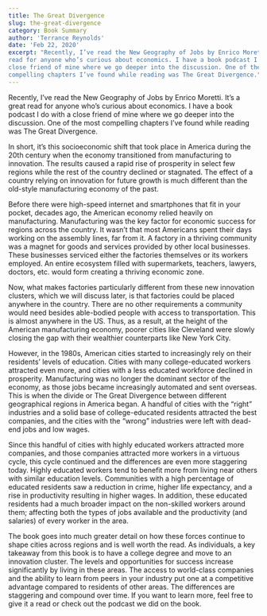 ```yaml
---
title: The Great Divergence
slug: the-great-divergence
category: Book Summary
author: 'Terrance Reynolds'
date: 'Feb 22, 2020'
excerpt: "Recently, I’ve read the New Geography of Jobs by Enrico Moretti. It’s a great
read for anyone who’s curious about economics. I have a book podcast I do with a
close friend of mine where we go deeper into the discussion. One of the most
compelling chapters I’ve found while reading was The Great Divergence."
---
```


Recently, I’ve read the New Geography of Jobs by Enrico Moretti. It’s a great
read for anyone who’s curious about economics. I have a book podcast I do with a
close friend of mine where we go deeper into the discussion. One of the most
compelling chapters I’ve found while reading was The Great Divergence.

In short, it’s this socioeconomic shift that took place in America during the
20th century when the economy transitioned from manufacturing to innovation. The
results caused a rapid rise of prosperity in select few regions while the rest
of the country declined or stagnated. The effect of a country relying on
innovation for future growth is much different than the old-style manufacturing
economy of the past.

Before there were high-speed internet and smartphones that fit in your pocket,
decades ago, the American economy relied heavily on manufacturing. Manufacturing
was the key factor for economic success for regions across the country. It
wasn’t that most Americans spent their days working on the assembly lines, far
from it. A factory in a thriving community was a magnet for goods and services
provided by other local businesses. These businesses serviced either the
factories themselves or its workers employed. An entire ecosystem filled with
supermarkets, teachers, lawyers, doctors, etc. would form creating a thriving
economic zone.

Now, what makes factories particularly different from these new innovation
clusters, which we will discuss later, is that factories could be placed
anywhere in the country. There are no other requirements a community would need
besides able-bodied people with access to transportation. This is almost
anywhere in the US. Thus, as a result, at the height of the American
manufacturing economy, poorer cities like Cleveland were slowly closing the gap
with their wealthier counterparts like New York City.

However, in the 1980s, American cities started to increasingly rely on their
residents’ levels of education. Cities with many college-educated workers
attracted even more, and cities with a less educated workforce declined in
prosperity. Manufacturing was no longer the dominant sector of the economy, as
those jobs became increasingly automated and sent overseas. This is when the
divide or The Great Divergence between different geographical regions in America
began. A handful of cities with the “right” industries and a solid base of
college-educated residents attracted the best companies, and the cities with the
“wrong” industries were left with dead-end jobs and low wages.

Since this handful of cities with highly educated workers attracted more
companies, and those companies attracted more workers in a virtuous cycle, this
cycle continued and the differences are even more staggering today. Highly
educated workers tend to benefit more from living near others with similar
education levels. Communities with a high percentage of educated residents saw a
reduction in crime, higher life expectancy, and a rise in productivity resulting
in higher wages. In addition, these educated residents had a much broader impact
on the non-skilled workers around them; affecting both the types of jobs
available and the productivity (and salaries) of every worker in the area.

The book goes into much greater detail on how these forces continue to shape
cities across regions and is well worth the read. As individuals, a key takeaway
from this book is to have a college degree and move to an innovation cluster.
The levels and opportunities for success increase significantly by living in
these areas. The access to world-class companies and the ability to learn from
peers in your industry put one at a competitive advantage compared to residents
of other areas. The differences are staggering and compound over time. If you
want to learn more, feel free to give it a read or check out the podcast we did
on the book.
